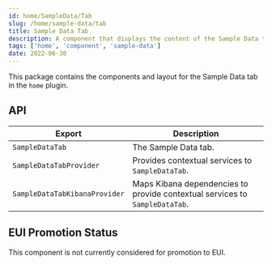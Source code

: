 ```yaml
---
id: home/SampleData/Tab
slug: /home/sample-data/tab
title: Sample Data Tab
description: A component that displays the content of the Sample Data tab in the `home` plugin.
tags: ['home', 'component', 'sample-data']
date: 2022-06-30
---
```


This package contains the components and layout for the Sample Data tab in the `home` plugin.

## API

| Export | Description |
|---|---|
| `SampleDataTab` | The Sample Data tab. |
| `SampleDataTabProvider` | Provides contextual services to `SampleDataTab`. |
| `SampleDataTabKibanaProvider` | Maps Kibana dependencies to provide contextual services to `SampleDataTab`. |

## EUI Promotion Status

This component is not currently considered for promotion to EUI.
